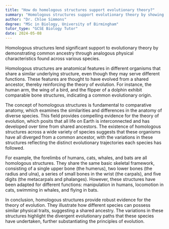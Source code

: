 ```yaml
---
title: "How do homologous structures support evolutionary theory?"
summary: "Homologous structures support evolutionary theory by showing common ancestry through similar physical characteristics across different species."
author: "Dr. Chloe Simmons"
degree: "MSc in Biology, University of Birmingham"
tutor_type: "GCSE Biology Tutor"
date: 2024-05-08
---
```


Homologous structures lend significant support to evolutionary theory by demonstrating common ancestry through analogous physical characteristics found across various species.

Homologous structures are anatomical features in different organisms that share a similar underlying structure, even though they may serve different functions. These features are thought to have evolved from a shared ancestor, thereby reinforcing the theory of evolution. For instance, the human arm, the wing of a bird, and the flipper of a dolphin exhibit comparable bone structures, indicating a common evolutionary origin.

The concept of homologous structures is fundamental to comparative anatomy, which examines the similarities and differences in the anatomy of diverse species. This field provides compelling evidence for the theory of evolution, which posits that all life on Earth is interconnected and has developed over time from shared ancestors. The existence of homologous structures across a wide variety of species suggests that these organisms have all diverged from a common ancestor, with the variations in these structures reflecting the distinct evolutionary trajectories each species has followed.

For example, the forelimbs of humans, cats, whales, and bats are all homologous structures. They share the same basic skeletal framework, consisting of a single upper bone (the humerus), two lower bones (the radius and ulna), a series of small bones in the wrist (the carpals), and five digits (the metacarpals and phalanges). However, these structures have been adapted for different functions: manipulation in humans, locomotion in cats, swimming in whales, and flying in bats.

In conclusion, homologous structures provide robust evidence for the theory of evolution. They illustrate how different species can possess similar physical traits, suggesting a shared ancestry. The variations in these structures highlight the divergent evolutionary paths that these species have undertaken, further substantiating the principles of evolution.
    